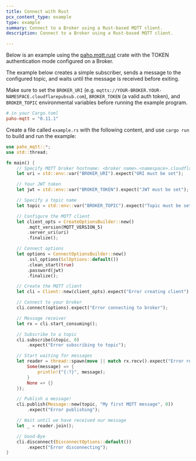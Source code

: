 ```yaml
---
title: Connect with Rust
pcx_content_type: example
type: example
summary: Connect to a Broker using a Rust-based MQTT client.
description: Connect to a Broker using a Rust-based MQTT client.

---
```


Below is an example using the [paho.mqtt.rust](https://github.com/eclipse/paho.mqtt.rust) crate with the TOKEN authentication mode configured on a Broker.

The example below creates a simple subscriber, sends a message to the configured topic, and waits until the message is received before exiting.

Make sure to set the `BROKER_URI` (e.g. `mqtts://YOUR-BROKER.YOUR-NAMESPACE.cloudflarepubsub.com`), `BROKER_TOKEN` (a valid auth token), and `BROKER_TOPIC` environmental variables before running the example program.

```toml
# in your Cargo.toml
paho-mqtt = "0.11.1"
```

Create a file called `example.rs` with the following content, and use `cargo run` to build and run the example:

```rust
use paho_mqtt::*;
use std::thread;

fn main() {
    // Specify MQTT broker hostname: <broker name>.<namespace>.cloudflarepubsub.com
    let uri = std::env::var("BROKER_URI").expect("URI must be set");

    // Your JWT token
    let jwt = std::env::var("BROKER_TOKEN").expect("JWT must be set");

    // Specify a topic name
    let topic = std::env::var("BROKER_TOPIC").expect("Topic must be set");

    // Configure the MQTT client
    let client_opts = CreateOptionsBuilder::new()
        .mqtt_version(MQTT_VERSION_5)
        .server_uri(uri)
        .finalize();

    // Connect options
    let options = ConnectOptionsBuilder::new()
        .ssl_options(SslOptions::default())
        .clean_start(true)
        .password(jwt)
        .finalize();

    // Create the MQTT client
    let cli = Client::new(client_opts).expect("Error creating client");

    // Connect to your broker
    cli.connect(options).expect("Error connecting to broker");

    // Message receiver
    let rx = cli.start_consuming();

    // Subscribe to a topic
    cli.subscribe(&topic, 0)
        .expect("Error subscribing to topic");

    // Start waiting for messages
    let reader = thread::spawn(move || match rx.recv().expect("Error receiving message") {
        Some(message) => {
            println!("{:?}", message);
        }
        None => {}
    });

    // Publish a message!
    cli.publish(Message::new(topic, "My first MQTT message", 0))
        .expect("Error publishing");

    // Wait until we have received our message
    let _ = reader.join();

    // Good-Bye
    cli.disconnect(DisconnectOptions::default())
        .expect("Error disconnecting");
}
```
